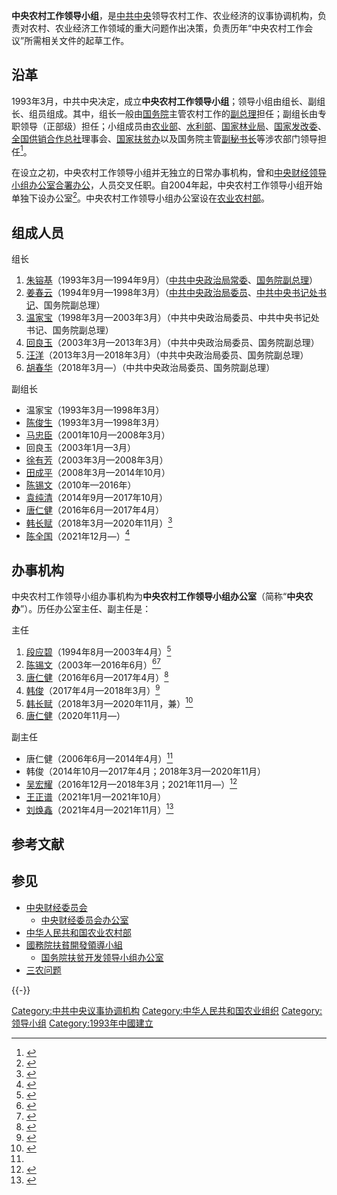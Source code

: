 {{Infobox PRCG
|中共机构名称=中央农村工作领导小组
|中共机构名称2=
|标志1=Danghui_R.svg
|人员名称=组成人员
|职位1=组长
|人员1=[[胡春华|胡春华]]
|职位2=副组长
|人员2=[[陈全国|陈全国]]
|职位3=
|人员3=
|人数3=
|职位4=办公室主任
|人员4=[[唐仁健|唐仁健]]
|上级机构=[[中国共产党中央委员会|中国共产党中央委员会]]
|机构类型=[[中国共产党中央委员会|中共中央]]议事协调机构
|办事机构=中央农村工作领导小组办公室
|地址1=[[北京市|北京市]]
|A=
|a=
}}
'''中央农村工作领导小组'''，是[[中国共产党中央委员会|中共中央]]领导农村工作、农业经济的议事协调机构，负责对农村、农业经济工作领域的重大问题作出决策，负责历年“中央农村工作会议”所需相关文件的起草工作。

== 沿革 ==
1993年3月，中共中央决定，成立'''中央农村工作领导小组'''；领导小组由组长、副组长、组员组成。其中，组长一般由[[中华人民共和国国务院|国务院]]主管农村工作的[[中华人民共和国国务院副总理|副总理]]担任；副组长由专职领导（正部级）担任；小组成员由[[中华人民共和国农业部|农业部]]、[[中华人民共和国水利部|水利部]]、[[国家林业局|国家林业局]]、[[中华人民共和国国家发展和改革委员会|国家发改委]]、[[中华全国供销合作总社|全国供销合作总社]]理事会、[[国务院扶贫开发领导小组办公室|国家扶贫办]]以及国务院主管[[中华人民共和国国务院副秘书长|副秘书长]]等涉农部门领导担任<ref>{{Cite web|title=田成平已卸任中央农村工作领导小组副组长|url=http://china.huanqiu.com/article/2014-10/5169126.html|date=2014-10-16|publisher=环球网|accessdate=2015-11-08|archive-date=2019-05-02|archive-url=https://web.archive.org/web/20190502201753/http://china.huanqiu.com/article/2014-10/5169126.html|dead-url=no}}</ref>。

在设立之初，中央农村工作领导小组并无独立的日常办事机构，曾和[[中央财经委员会办公室|中央财经领导小组办公室]][[合署办公|合署办公]]，人员交叉任职。自2004年起，中央农村工作领导小组开始单独下设办公室<ref>{{Cite web|title=中央财经领导小组掀开面纱|url=http://www.infzm.com/content/101628/|date=2014-06-19|publisher=南方周末|archiveurl=https://web.archive.org/web/20160912174312/http://www.infzm.com/content/101628|archivedate=2016-09-12|dead-url=yes|accessdate=2017-05-15}}</ref>。中央农村工作领导小组办公室设在[[中华人民共和国农业农村部|农业农村部]]。

==组成人员==
;组长
#[[朱镕基|朱镕基]]（1993年3月—1994年9月）（[[中国共产党中央政治局常务委员会|中共中央政治局常委]]、[[中华人民共和国国务院副总理|国务院副总理]]）
#[[姜春云|姜春云]]（1994年9月—1998年3月）（[[中国共产党中央政治局|中共中央政治局委员]]、[[中国共产党中央书记处|中共中央书记处书记]]、国务院副总理）
#[[温家宝|温家宝]]（1998年3月—2003年3月）（中共中央政治局委员、中共中央书记处书记、国务院副总理）
#[[回良玉|回良玉]]（2003年3月—2013年3月）（中共中央政治局委员、国务院副总理）
#[[汪洋_(1955年)|汪洋]]（2013年3月—2018年3月）（中共中央政治局委员、国务院副总理）
#[[胡春华|胡春华]]（2018年3月—）（中共中央政治局委员、国务院副总理）

;副组长
*温家宝（1993年3月—1998年3月）
*[[陈俊生_(政治人物)|陈俊生]]（1993年3月—1998年3月）
*[[马忠臣|马忠臣]]（2001年10月—2008年3月）
*回良玉（2003年1月—3月）
*[[徐有芳|徐有芳]]（2003年3月—2008年3月）
*[[田成平|田成平]]（2008年3月—2014年10月）
*[[陈锡文|陈锡文]]（2010年—2016年）
*[[袁纯清|袁纯清]]（2014年9月—2017年10月）
*[[唐仁健|唐仁健]]（2016年6月—2017年4月）
*[[韩长赋|韩长赋]]（2018年3月—2020年11月）<ref>{{cite web|author1=岳怀让|title=农业农村部部长韩长赋任中央农村工作领导小组副组长|url=https://www.thepaper.cn/newsDetail_forward_2063685|publisher=澎湃新闻|accessdate=2018-04-10|archive-date=2021-01-03|archive-url=https://web.archive.org/web/20210103050947/https://www.thepaper.cn/newsDetail_forward_2063685|dead-url=no}}</ref>
*[[陈全国|陈全国]]（2021年12月—）<ref>{{cite web|author1=蒋子文|title=陈全国已任中央农村工作领导小组副组长|url=https://www.thepaper.cn/newsDetail_forward_18571460|publisher=澎湃新闻|accessdate=2022-06-14}}</ref>

==办事机构==
中央农村工作领导小组办事机构为'''中央农村工作领导小组办公室'''（简称“'''中央农办'''”）。历任办公室主任、副主任是：

;主任
#[[段应碧|段应碧]]（1994年8月—2003年4月）<ref>{{Cite web|url=http://news.sina.com.cn/c/2003-04-07/1357984656.html|title=中央农村工作领导小组一行来黑龙江考察|date=2003-04-07|publisher=新浪|accessdate=2017-05-15|archive-date=2021-01-03|archive-url=https://web.archive.org/web/20210103043904/http://news.sina.com.cn/c/2003-04-07/1357984656.html|dead-url=no}}</ref>
#[[陈锡文|陈锡文]]（2003年—2016年6月）<ref>{{Cite web|url=http://cpc.people.com.cn/gbzl/html/121000853.html|title=陈锡文|publisher=中国领导干部资料库|accessdate=2017-05-15|archive-date=2020-12-08|archive-url=https://web.archive.org/web/20201208161705/http://cpc.people.com.cn/gbzl/html/121000853.html|dead-url=no}}</ref><ref>{{Cite web|url=http://news.sina.com.cn/o/2004-01-09/03361540312s.shtml|title=张高丽韩寓群会见陈锡文一行|date=2004-01-09|publisher=新浪|accessdate=2017-05-15|archive-date=2021-01-03|archive-url=https://web.archive.org/web/20210103043951/http://news.sina.com.cn/o/2004-01-09/03361540312s.shtml|dead-url=no}}</ref>
#[[唐仁健|唐仁健]]（2016年6月—2017年4月）<ref name="tangrj">{{Cite web|url=http://renshi.people.com.cn/n1/2016/0712/c139617-28545635.html|title=唐仁健任中央财办副主任、中央农办主任|date=2016-07-12|publisher=中国共产党新闻网|accessdate=2017-05-15|archive-date=2021-01-03|archive-url=https://web.archive.org/web/20210103043922/http://renshi.people.com.cn/n1/2016/0712/c139617-28545635.html|dead-url=no}}</ref>
#[[韩俊_(高青)|韩俊]]（2017年4月—2018年3月）<ref>{{Cite web|url=http://news.ifeng.com/a/20170515/51095465_0.shtml|title=韩俊任中央农村工作领导小组办公室主任|date=2017-05-15|publisher=凤凰网|accessdate=2017-05-15|archive-date=2019-05-02|archive-url=https://web.archive.org/web/20190502161154/http://news.ifeng.com/a/20170515/51095465_0.shtml|dead-url=no}}</ref>
#[[韩长赋|韩长赋]]（2018年3月—2020年11月，兼）<ref>{{cite web|title=韩长赋兼任中央农办主任 韩俊已调入农业农村部|url=http://www.ce.cn/xwzx/gnsz/gdxw/201803/30/t20180330_28674513.shtml|publisher=中国经济网|accessdate=2018-03-30|archive-date=2021-01-03|archive-url=https://web.archive.org/web/20210103043945/http://www.ce.cn/xwzx/gnsz/gdxw/201803/30/t20180330_28674513.shtml|dead-url=no}}</ref>
#[[唐仁健|唐仁健]]（2020年11月—）

;副主任
*唐仁健（2006年6月—2014年4月）<ref name=tangrj/>
*韩俊（2014年10月—2017年4月；2018年3月—2020年11月）
*[[吴宏耀|吴宏耀]]（2016年12月—2018年3月；2021年11月—）<ref>{{Cite web|url=http://www.thepaper.cn/newsDetail_forward_1629597|title=吴宏耀任中央农村工作领导小组办公室副主任|date=2017-03-01|publisher=澎湃新闻|accessdate=2017-05-15|archive-date=2017-04-11|archive-url=https://web.archive.org/web/20170411182831/http://www.thepaper.cn/newsDetail_forward_1629597|dead-url=no}}</ref>
*[[王正谱|王正谱]]（2021年1月—2021年10月）
*[[刘焕鑫|刘焕鑫]]（2021年4月—2021年11月）<ref>{{Cite web|title=刘焕鑫已任农业农村部党组副书记 马有祥任副部长|url=http://district.ce.cn/newarea/sddy/202105/19/t20210519_36572007.shtml|access-date=2021-06-18|work=中国经济网}}</ref>

== 参考文献 ==
{{Reflist}}

== 参见 ==
* [[中央财经委员会|中央财经委员会]]
** [[中央财经委员会办公室|中央财经委员会办公室]]
* [[中华人民共和国农业农村部|中华人民共和国农业农村部]]
* [[國務院扶貧開發領導小組|國務院扶貧開發領導小組]]
** [[国务院扶贫开发领导小组办公室|国务院扶贫开发领导小组办公室]]
* [[三农问题|三农问题]]

{{-}}
{{中国共产党的有关信息|中央}}
{{中共中央直属机构|现}}

[[Category:中共中央议事协调机构|Category:中共中央议事协调机构]]
[[Category:中华人民共和国农业组织|Category:中华人民共和国农业组织]]
[[Category:领导小组|Category:领导小组]]
[[Category:1993年中國建立|Category:1993年中國建立]]